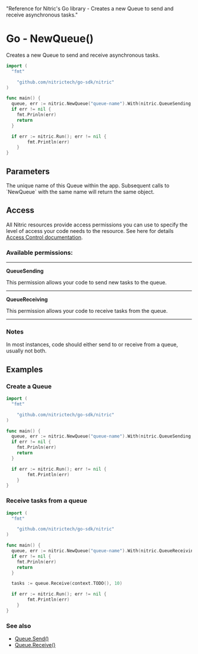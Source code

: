   "Reference for Nitric's Go library - Creates a new Queue to send and receive asynchronous tasks."

# Go - NewQueue()

Creates a new Queue to send and receive asynchronous tasks.

```go
import (
  "fmt"

	"github.com/nitrictech/go-sdk/nitric"
)

func main() {
  queue, err := nitric.NewQueue("queue-name").With(nitric.QueueSending, nitric.QueueReceiving)
  if err != nil {
    fmt.Prinln(err)
    return
  }

  if err := nitric.Run(); err != nil {
		fmt.Println(err)
	}
}
```

## Parameters

<Properties>
  <Property name="name" required type="string">
    The unique name of this Queue within the app. Subsequent calls to `NewQueue`
    with the same name will return the same object.
  </Property>
</Properties>

## Access

All Nitric resources provide access permissions you can use to specify the level of access your code needs to the resource. See here for details [Access Control documentation](/assets/access-control).

### Available permissions:

---

**QueueSending**

This permission allows your code to send new tasks to the queue.

---

**QueueReceiving**

This permission allows your code to receive tasks from the queue.

---

### Notes

In most instances, code should either send to or receive from a queue, usually not both.

## Examples

### Create a Queue

```go
import (
  "fmt"

	"github.com/nitrictech/go-sdk/nitric"
)

func main() {
  queue, err := nitric.NewQueue("queue-name").With(nitric.QueueSending, nitric.QueueReceiving)
  if err != nil {
    fmt.Prinln(err)
    return
  }

  if err := nitric.Run(); err != nil {
		fmt.Println(err)
	}
}
```

### Receive tasks from a queue

```go
import (
  "fmt"

	"github.com/nitrictech/go-sdk/nitric"
)

func main() {
  queue, err := nitric.NewQueue("queue-name").With(nitric.QueueReceiving)
  if err != nil {
    fmt.Prinln(err)
    return
  }

  tasks := queue.Receive(context.TODO(), 10)

  if err := nitric.Run(); err != nil {
		fmt.Println(err)
	}
}
```

### See also

- [Queue.Send()](./queue-send)
- [Queue.Receive()](./queue-receive)
